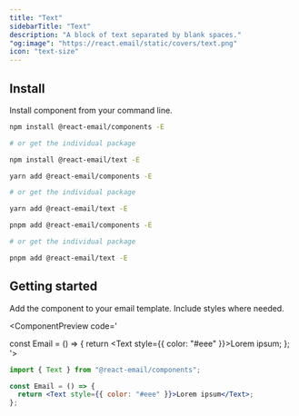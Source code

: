 ```yaml
---
title: "Text"
sidebarTitle: "Text"
description: "A block of text separated by blank spaces."
"og:image": "https://react.email/static/covers/text.png"
icon: "text-size"
---
```



## Install

Install component from your command line.

<CodeGroup>

```sh npm
npm install @react-email/components -E

# or get the individual package

npm install @react-email/text -E
```

```sh yarn
yarn add @react-email/components -E

# or get the individual package

yarn add @react-email/text -E
```

```sh pnpm
pnpm add @react-email/components -E

# or get the individual package

pnpm add @react-email/text -E
```

</CodeGroup>

## Getting started

Add the component to your email template. Include styles where needed.

<ComponentPreview code='

const Email = () => {
  return <Text style={{ color: "#eee" }}>Lorem ipsum</Text>;
};
'>
```jsx
import { Text } from "@react-email/components";

const Email = () => {
  return <Text style={{ color: "#eee" }}>Lorem ipsum</Text>;
};
```
</ComponentPreview>

<Support/>
